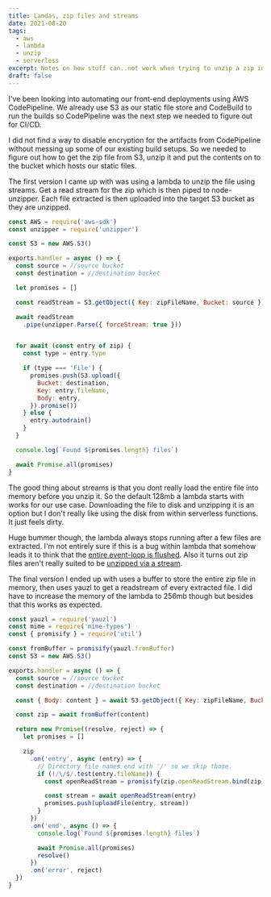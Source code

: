 ```yaml
---
title: Lamdas, zip files and streams
date: 2021-08-20
tags:
  - aws
  - lambda
  - unzip
  - serverless
excerpt: Notes on how stuff can..not work when trying to unzip a zip inside a lambda.
draft: false
---
```


I've been looking into automating our front-end deployments using AWS CodePipeline. We already use S3 as our static file store and CodeBuild to run the builds so CodePipeline was the next step we needed to figure out for CI/CD.

I did not find a way to disable encryption for the artifacts from CodePipeline without messing up some of our existing build setups. So we needed to figure out how to get the zip file from S3, unzip it and put the contents on to the bucket which hosts our static files.

The first version I came up with was using a lambda to unzip the file using streams. Get a read stream for the zip which is then piped to node-unzipper. Each file extracted is then uploaded into the target S3 bucket as they are unzipped.

```javascript:index.js
const AWS = require('aws-sdk')
const unzipper = require('unzipper')

const S3 = new AWS.S3()

exports.handler = async () => {
  const source = //source bucket
  const destination = //destination bucket

  let promises = []

  const readStream = S3.getObject({ Key: zipFileName, Bucket: source }).createReadStream()

  await readStream
    .pipe(unzipper.Parse({ forceStream: true }))


  for await (const entry of zip) {
    const type = entry.type

    if (type === 'File') {
      promises.push(S3.upload({
        Bucket: destination,
        Key: entry.fileName,
        Body: entry,
      }).promise())
    } else {
      entry.autodrain()
    }
  }

  console.log(`Found ${promises.length} files`)

  await Promise.all(promises)
}
```

The good thing about streams is that you dont really load the entire file into memory before you unzip it. So the default 128mb a lambda starts with works for our use case. Downloading the file to disk and unzipping it is an option but I don't really like using the disk from within serverless functions. It just feels dirty.

Huge bummer though, the lambda always stops running after a few files are extracted. I'm not entirely sure if this is a bug within lambda that somehow leads it to think that the [entire event-loop is flushed](https://github.com/ZJONSSON/node-unzipper/issues/189#issuecomment-640144517). Also it turns out zip files aren't really suited to be [unzipped via a stream](https://github.com/thejoshwolfe/yauzl#no-streaming-unzip-api).

The final version I ended up with uses a buffer to store the entire zip file in memory, then uses yauzl to get a readstream of every extracted file. I did have to increase the memory of the lambda to 256mb though but besides that this works as expected.

```javascript:index.js
const yauzl = require('yauzl')
const mime = require('mime-types')
const { promisify } = require('util')

const fromBuffer = promisify(yauzl.fromBuffer)
const S3 = new AWS.S3()

exports.handler = async () => {
  const source = //source bucket
  const destination = //destination bucket

  const { Body: content } = await S3.getObject({ Key: zipFileName, Bucket: source }).promise()

  const zip = await fromBuffer(content)

  return new Promise((resolve, reject) => {
    let promises = []

    zip
      .on('entry', async (entry) => {
        // Directory file names end with '/' so we skip those.
        if (!/\/$/.test(entry.fileName)) {
          const openReadStream = promisify(zip.openReadStream.bind(zip))

          const stream = await openReadStream(entry)
          promises.push(uploadFile(entry, stream))
        }
      })
      .on('end', async () => {
        console.log(`Found ${promises.length} files`)

        await Promise.all(promises)
        resolve()
      })
      .on('error', reject)
  })
}
```
